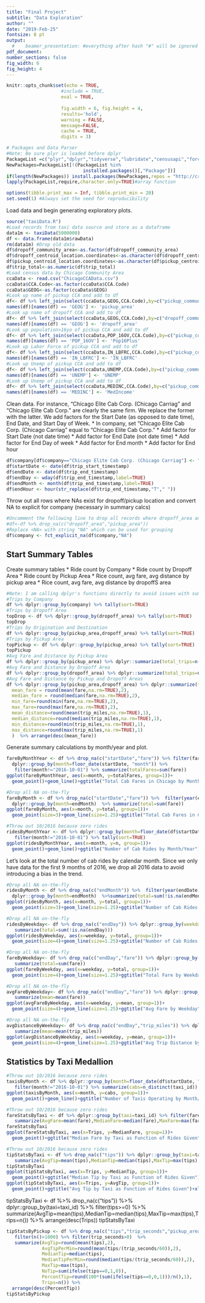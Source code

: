 ```yaml
---
title: "Final Project"
subtitle: "Data Exploration"
author: ""
date: "2019-Feb-25"
fontsize: 8 pt
output:
  #    beamer_presentation: #everything after hash "#" will be ignored 
pdf_document:
number_sections: false
fig_width: 6
fig_height: 4
---
```

  
  ```r
knitr::opts_chunk$set(echo = TRUE, 
                      #include = TRUE, 
                      eval = TRUE, 
                      
                      fig.width = 6, fig.height = 4,
                      results='hold',
                      warning = FALSE,
                      message=FALSE,
                      cache = TRUE,
                      digits = 3) 
```

```r
# Packages and Data Parser
#Note: Be sure plyr is loaded before dplyr
PackageList =c("plyr","dplyr","tidyverse","lubridate","censusapi","forcats")
NewPackages=PackageList[!(PackageList %in% 
                            installed.packages()[,"Package"])]
if(length(NewPackages)) install.packages(NewPackages,repos = "http://cran.us.r-project.org")
lapply(PackageList,require,character.only=TRUE)#array function

options(tibble.print_max = Inf, tibble.print_min = 20) 
set.seed(1) #Always set the seed for reproducibility
```

Load data and begin generating exploratory plots.

```r
source("taxiData.R")
#Load records from taxi data source and store as a dataframe
data1m <- taxiData(5000000)
df <- data.frame(data1m$rawData)
rm(data1m) #Drop old data
df$dropoff_community_area<-as.factor(df$dropoff_community_area)
df$dropoff_centroid_location.coordinates<-as.character(df$dropoff_centroid_location.coordinates)
df$pickup_centroid_location.coordinates<-as.character(df$pickup_centroid_location.coordinates)
df$trip_total<-as.numeric(df$trip_total)
#Load census data by Chicago Community Area
ccaData <- read.csv("ChicagoCCAData.csv")
ccaData$CCA.Code<-as.factor(ccaData$CCA.Code)
ccaData$GEOG<-as.factor(ccaData$GEOG)
#Look up name of pickup CCA and add to df
df<- df %>% left_join(select(ccaData,GEOG,CCA.Code),by=c("pickup_community_area"="CCA.Code"))
names(df)[names(df) == 'GEOG'] <- 'pickup_area'
#Look up name of dropoff CCA and add to df
df<- df %>% left_join(select(ccaData,GEOG,CCA.Code),by=c("dropoff_community_area"="CCA.Code"))
names(df)[names(df) == 'GEOG'] <- 'dropoff_area'
#Look up population>16yo of pickup CCA and add to df
df<- df %>% left_join(select(ccaData,POP_16OV,CCA.Code),by=c("pickup_community_area"="CCA.Code"))
names(df)[names(df) == 'POP_16OV'] <- 'Pop16Plus'
#Look up Labor Force of pickup CCA and add to df
df<- df %>% left_join(select(ccaData,IN_LBFRC,CCA.Code),by=c("pickup_community_area"="CCA.Code"))
names(df)[names(df) == 'IN_LBFRC'] <- 'IN_LBFRC'
#Look up Unemp of pickup CCA and add to df
df<- df %>% left_join(select(ccaData,UNEMP,CCA.Code),by=c("pickup_community_area"="CCA.Code"))
names(df)[names(df) == 'UNEMP'] <- 'UNEMP'
#Look up Unemp of pickup CCA and add to df
df<- df %>% left_join(select(ccaData,MEDINC,CCA.Code),by=c("pickup_community_area"="CCA.Code"))
names(df)[names(df) == 'MEDINC'] <- 'MedIncome'
```


Clean data. For instance, "Chicago Elite Cab Corp. (Chicago Carriag" and "Chicago Elite Cab Corp." are clearly the same firm. We replace the former with the latter. 
We add factors for the Start Date (as opposed to date time), End Date, and Start Day of Week.
* In company, set "Chicago Elite Cab Corp. (Chicago Carriag" equal to "Chicago Elite Cab Corp."
* Add factor for Start Date (not date time)
* Add factor for End Date (not date time)
* Add factor for End Day of week
* Add factor for End month
* Add factor for End hour

```r
df$company[df$company=="Chicago Elite Cab Corp. (Chicago Carriag"] <- "Chicago Elite Cab Corp."
df$startDate <- date(df$trip_start_timestamp)
df$endDate <- date(df$trip_end_timestamp)
df$endDay <- wday(df$trip_end_timestamp,label=TRUE)
df$endMonth <- month(df$trip_end_timestamp,label=TRUE)
df$endHour <- hour(str_replace(df$trip_end_timestamp,"T"," "))
```

Throw out all rows where NAs exist for dropoff/pickup location and convert NA to explicit for company (necessary in summary calcs)

```r
#Uncomment the following line to drop all records where dropoff_area and pickup_area NA
#df<-df %>% drop_na(c("dropoff_area","pickup_area"))
#Replace <NA> with string "NA" which can be used for grouping
df$company <- fct_explicit_na(df$company,"NA")
```

## Start Summary Tables

Create summary tables
* Ride count by Company
* Ride count by Dropoff Area
* Ride count by Pickup Area
* Rice count, avg fare, avg distance by pickup area
* Rice count, avg fare, avg distance by dropoffS area
```r
#Note: I am calling dplyr's functions directly to avoid issues with summarize
#Trips by Company
df %>% dplyr::group_by(company) %>% tally(sort=TRUE)
#Trips by Dropoff Area
topDrop <- df %>% dplyr::group_by(dropoff_area) %>% tally(sort=TRUE)
topDrop
#Trips by Origination and Destination
df %>% dplyr::group_by(pickup_area,dropoff_area) %>% tally(sort=TRUE)
#Trips by Pickup Area
topPickup <- df %>% dplyr::group_by(pickup_area) %>% tally(sort=TRUE)
topPickup
#Avg Fare and Distance by Pickup Area
df %>% dplyr::group_by(pickup_area) %>% dplyr::summarize(total_trips=n(),mean_fare = round(mean(fare,na.rm=TRUE),2),mean_distance=round(mean(trip_miles,na.rm=TRUE),1))
#Avg Fare and Distance by Dropoff Area
df %>% dplyr::group_by(dropoff_area) %>% dplyr::summarize(total_trips=n(),mean_fare = round(mean(fare,na.rm=TRUE),2),mean_distance=round(mean(trip_miles,na.rm=TRUE),1))
#Avg Fare and Distance by Pickup and Dropoff Areas
df %>% dplyr::group_by(pickup_area,dropoff_area) %>% dplyr::summarize(total_trips=n(),
  mean_fare = round(mean(fare,na.rm=TRUE),2),
  median_fare = round(median(fare,na.rm=TRUE),2),
  min_fare=round(min(fare,na.rm=TRUE),2),
  max_fare=round(max(fare,na.rm=TRUE),2),
  mean_distance=round(mean(trip_miles,na.rm=TRUE),1),
  median_distance=round(median(trip_miles,na.rm=TRUE),1),
  min_distance=round(min(trip_miles,na.rm=TRUE),1),
  max_distance=round(max(trip_miles,na.rm=TRUE),1)
  )  %>% arrange(desc(mean_fare))
```


Generate summary calculations by month/year and plot.

```r
fareByMonthYear <- df %>% drop_na(c("startDate","fare")) %>% filter(fare<1000) %>% 
  dplyr::group_by(month=floor_date(startDate, "month")) %>%
   filter(month!="2016-10-01") %>% summarize(totalFares=sum(fare))
ggplot(fareByMonthYear, aes(x=month, y=totalFares, group=1))+
  geom_point()+geom_line()+ggtitle("Total Cab Fares in Chicago by Month/Year")+xlab("Month/Year")+ylab("Fares Paid within Chicago ($)")
```

```r
#Drop all NA on-the-fly
fareByMonth <- df %>% drop_na(c("startDate","fare")) %>%  filter(year(endDate)!='2016') %>% filter(fare<1000) %>% 
  dplyr::group_by(month=endMonth)  %>% summarize(total=sum(fare))
ggplot(fareByMonth, aes(x=month, y=total, group=1))+
  geom_point(size=3)+geom_line(size=1.25)+ggtitle("Total Cab Fares in Chicago by Calendar Month")+xlab("Calendar Month")+ylab("Total Fare ($)")
```

```r
#Throw out 10/2016 because zero rides
ridesByMonthYear <- df %>% dplyr::group_by(month=floor_date(df$startDate, "month")) %>% 
   filter(month!="2016-10-01") %>% tally(sort=TRUE)
ggplot(ridesByMonthYear, aes(x=month, y=n, group=1))+
  geom_point()+geom_line()+ggtitle("Number of Cab Rides by Month/Year")+xlab("Month/Year")+ylab("Rides")
```

Let's look at the total number of cab rides by calendar month. Since we only have data for the first 9 months of 2016, we drop all 2016 data to avoid introducing a bias in the trend.

```r
#Drop all NA on-the-fly
ridesByMonth <- df %>% drop_na(c("endMonth")) %>%  filter(year(endDate)!='2016') %>% 
  dplyr::group_by(month=endMonth)  %>%summarize(total=sum(!is.na(endMonth)))
ggplot(ridesByMonth, aes(x=month, y=total, group=1))+
  geom_point(size=3)+geom_line(size=1.25)+ggtitle("Number of Cab Rides by Calendar Month")+xlab("Calendar Month")+ylab("Rides")
```
```r
#Drop all NA on-the-fly
ridesByWeekday<- df %>% drop_na(c("endDay")) %>% dplyr::group_by(weekday=endDay) %>%
   summarize(total=sum(!is.na(endDay)))
ggplot(ridesByWeekday, aes(x=weekday, y=total, group=1))+
  geom_point(size=4)+geom_line(size=1.25)+ggtitle("Number of Cab Rides by Weekday")+xlab("Weekday")+ylab("Rides")
```

```r
#Drop all NA on-the-fly
fareByWeekday<- df %>% drop_na(c("endDay","fare")) %>% dplyr::group_by(weekday=endDay) %>%  filter(fare<1000) %>% 
   summarize(total=sum(fare))
ggplot(fareByWeekday, aes(x=weekday, y=total, group=1))+
  geom_point(size=4)+geom_line(size=1.25)+ggtitle("Total Fare by Weekday")+xlab("Weekday")+ylab("Fare ($)")
```

```r
#Drop all NA on-the-fly
avgFareByWeekday<- df %>% drop_na(c("endDay","fare")) %>% dplyr::group_by(weekday=endDay) %>%  filter(fare<1000) %>% 
   summarize(mean=mean(fare))
ggplot(avgFareByWeekday, aes(x=weekday, y=mean, group=1))+
  geom_point(size=4)+geom_line(size=1.25)+ggtitle("Avg Fare by Weekday")+xlab("Weekday")+ylab("Fare ($)")
```

```r
#Drop all NA on-the-fly
avgDistanceByWeekday<- df %>% drop_na(c("endDay","trip_miles")) %>% dplyr::group_by(weekday=endDay) %>%  filter(trip_miles<1000) %>% 
   summarize(mean=mean(trip_miles))
ggplot(avgDistanceByWeekday, aes(x=weekday, y=mean, group=1))+
  geom_point(size=4)+geom_line(size=1.25)+ggtitle("Avg Trip Distance by Weekday")+xlab("Weekday")+ylab("Distance (miles)")
```

## Statistics by Taxi Medallion
```r
#Throw out 10/2016 because zero rides
taxisByMonth <- df %>% dplyr::group_by(month=floor_date(df$startDate, "month")) %>% 
   filter(month!="2016-10-01") %>% summarize(cabs=n_distinct(taxi_id))
ggplot(taxisByMonth, aes(x=month, y=cabs, group=1))+
  geom_point()+geom_line()+ggtitle("Number of Taxis Operating by Month/Year")+xlab("Month/Year")+ylab("Taxis")
```

```r
#Throw out 10/2016 because zero rides
fareStatsByTaxi <- df %>% dplyr::group_by(taxi=taxi_id) %>% filter(fare<500 & fare>=2.25) %>%
   summarize(AvgFare=mean(fare),MedianFare=median(fare),MaxFare=max(fare),Trips=n())%>% arrange(desc(Trips))
fareStatsByTaxi
ggplot(fareStatsByTaxi, aes(x=Trips, y=MedianFare, group=1))+
  geom_point()+ggtitle("Median Fare by Taxi as Function of Rides Given")+xlab("Rides Given")+ylab("Median Fare per Ride")

```
```r
#Throw out 10/2016 because zero rides
tipStatsByTaxi <- df %>% drop_na(c("tips")) %>% dplyr::group_by(taxi=taxi_id) %>% filter(tips>=0) %>%
   summarize(AvgTip=mean(tips),MedianTip=median(tips),MaxTip=max(tips),Trips=n()) %>% arrange(desc(Trips))
tipStatsByTaxi
ggplot(tipStatsByTaxi, aes(x=Trips, y=MedianTip, group=1))+
  geom_point()+ggtitle("Median Tip by Taxi as Function of Rides Given")+xlab("Rides Given")+ylab("Median Tip per Ride")
ggplot(tipStatsByTaxi, aes(x=Trips, y=AvgTip, group=1))+
  geom_point()+ggtitle("Avg Tip by Taxi as Function of Rides Given")+xlab("Rides Given")+ylab("Avg Tip per Ride")

```

tipStatsByTaxi <- df %>% drop_na(c("tips")) %>% dplyr::group_by(taxi=taxi_id) %>% filter(tips>=0) %>%
   summarize(AvgTip=mean(tips),MedianTip=median(tips),MaxTip=max(tips),Trips=n()) %>% arrange(desc(Trips))
tipStatsByTaxi
```r
tipStatsByPickup <- df %>% drop_na(c("tips","trip_seconds","pickup_area")) %>% dplyr::group_by(pickup_area) %>% 
   filter(n()>1000) %>% filter(trip_seconds>0)  %>%
   summarize(AvgTip=round(mean(tips),2),
             AvgTipPerMin=round(mean(tips/(trip_seconds/60)),2),
             MedianTip=median(tips),
             MedianTipPerMin=round(median(tips/(trip_seconds/60)),2),
             MaxTip=max(tips),
             NoTip=sum(ifelse(tips==0,1,0)),
             PercentTip=round(100*(sum(ifelse(tips==0,0,1)))/n(),1),
             Trips=n()) %>% 
  arrange(desc(PercentTip))
tipStatsByPickup
```
